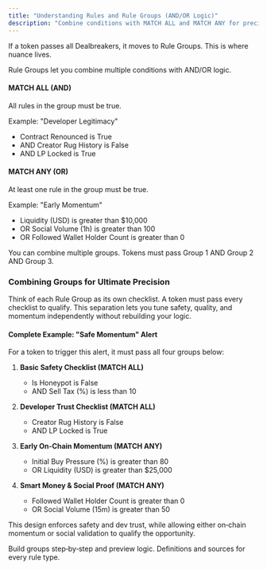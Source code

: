 ```yaml
---
title: "Understanding Rules and Rule Groups (AND/OR Logic)"
description: "Combine conditions with MATCH ALL and MATCH ANY for precision."
---
```


If a token passes all Dealbreakers, it moves to Rule Groups. This is where nuance lives.

Rule Groups let you combine multiple conditions with AND/OR logic.

#### MATCH ALL (AND)

All rules in the group must be true.

Example: "Developer Legitimacy"

- Contract Renounced is True
- AND Creator Rug History is False
- AND LP Locked is True

#### MATCH ANY (OR)

At least one rule in the group must be true.

Example: "Early Momentum"

- Liquidity (USD) is greater than $10,000
- OR Social Volume (1h) is greater than 100
- OR Followed Wallet Holder Count is greater than 0

You can combine multiple groups. Tokens must pass Group 1 AND Group 2 AND Group 3.

### Combining Groups for Ultimate Precision

Think of each Rule Group as its own checklist. A token must pass every checklist to qualify. This separation lets you tune safety, quality, and momentum independently without rebuilding your logic.

#### Complete Example: "Safe Momentum" Alert

For a token to trigger this alert, it must pass all four groups below:

1. **Basic Safety Checklist (MATCH ALL)**
   - Is Honeypot is False
   - AND Sell Tax (%) is less than 10

2. **Developer Trust Checklist (MATCH ALL)**
   - Creator Rug History is False
   - AND LP Locked is True

3. **Early On-Chain Momentum (MATCH ANY)**
   - Initial Buy Pressure (%) is greater than 80
   - OR Liquidity (USD) is greater than $25,000

4. **Smart Money & Social Proof (MATCH ANY)**
   - Followed Wallet Holder Count is greater than 0
   - OR Social Volume (15m) is greater than 50

This design enforces safety and dev trust, while allowing either on‑chain momentum or social validation to qualify the opportunity.

<CardGroup cols={2}>
  <Card title="Deep Dive: Strategy Editor" icon="wand-magic" href="/feature-guides/strategy-editor-deep-dive">
    Build groups step‑by‑step and preview logic.
  </Card>
  <Card title="Explore Rule Library" icon="book-open" href="/reference/data-point-glossary">
    Definitions and sources for every rule type.
  </Card>
</CardGroup>



